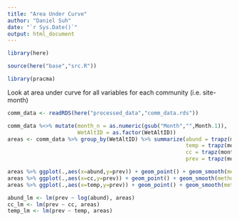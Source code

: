 ```yaml
---
title: "Area Under Curve"
author: "Daniel Suh"
date: "`r Sys.Date()`"
output: html_document
---
```


```r
library(here)

source(here("base","src.R"))

library(pracma)
```


Look at area under curve for all variables for each community (i.e. site-month)
```r
comm_data <- readRDS(here("processed_data","comm_data.rds"))
```

```r
comm_data %<>% mutate(month_n = as.numeric(gsub("Month","",Month.1)),
                      WetAltID = as.factor(WetAltID))
areas <- comm_data %>% group_by(WetAltID) %>% summarize(abund = trapz(month_n, size),
                                                        temp = trapz(month_n, MeanWaterTempPredC),
                                                        cc = trapz(month_n, cc),
                                                        prev = trapz(month_n, Prevalence))
```

```r
areas %>% ggplot(.,aes(x=abund,y=prev)) + geom_point() + geom_smooth(method = "lm")
areas %>% ggplot(.,aes(x=cc,y=prev)) + geom_point() + geom_smooth(method = "lm")
areas %>% ggplot(.,aes(x=temp,y=prev)) + geom_point() + geom_smooth(method = "lm")
```

```r
abund_lm <- lm(prev ~ log(abund), areas)
cc_lm <- lm(prev ~ cc, areas)
temp_lm <- lm(prev ~ temp, areas)
```

